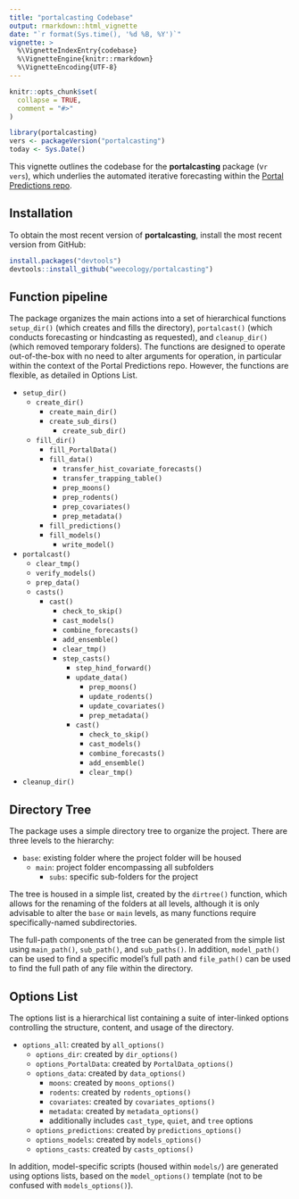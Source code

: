 ```yaml
---
title: "portalcasting Codebase"
output: rmarkdown::html_vignette
date: "`r format(Sys.time(), '%d %B, %Y')`"
vignette: >
  %\VignetteIndexEntry{codebase}
  %\VignetteEngine{knitr::rmarkdown}
  %\VignetteEncoding{UTF-8}
---
```


```r
knitr::opts_chunk$set(
  collapse = TRUE,
  comment = "#>"
)
```

```r
library(portalcasting)
vers <- packageVersion("portalcasting")
today <- Sys.Date()
```

This vignette outlines the codebase for the **portalcasting** package
(v`r vers`), which underlies the automated iterative forecasting within the
[Portal Predictions repo](https://github.com/weecology/portalPredictions).

## Installation

To obtain the most recent version of **portalcasting**, install the most recent 
version from GitHub:

```r
install.packages("devtools")
devtools::install_github("weecology/portalcasting")
```


## Function pipeline

The package organizes the main actions into a set of hierarchical functions 
`setup_dir()` (which creates and fills the directory), `portalcast()` (which
conducts forecasting or hindcasting as requested), and `cleanup_dir()`
(which removed temporary folders). The functions are designed to operate 
out-of-the-box with no need to alter arguments for operation, in particular 
within the context of the Portal Predictions repo. However, the functions
are flexible, as detailed in Options List.

* `setup_dir()`
  * `create_dir()`
    * `create_main_dir()`
    * `create_sub_dirs()`
      * `create_sub_dir()`
  * `fill_dir()`
    * `fill_PortalData()`
    * `fill_data()`
      * `transfer_hist_covariate_forecasts()`
      * `transfer_trapping_table()`
	  * `prep_moons()`
	  * `prep_rodents()`
	  * `prep_covariates()`
	  * `prep_metadata()`
	* `fill_predictions()`
	* `fill_models()`
	  * `write_model()`

* `portalcast()`
  * `clear_tmp()`
  * `verify_models()`
  * `prep_data()`
  * `casts()`
    * `cast()`
      * `check_to_skip()`
      * `cast_models()`
      * `combine_forecasts()`	  
      * `add_ensemble()`
      * `clear_tmp()`
	  * `step_casts()`
        * `step_hind_forward()`
        * `update_data()`
          * `prep_moons()`
          * `update_rodents()`
          * `update_covariates()`
          * `prep_metadata()`
        * `cast()`	
          * `check_to_skip()`
          * `cast_models()`
          * `combine_forecasts()`	  
          * `add_ensemble()`
          * `clear_tmp()`

* `cleanup_dir()`

## Directory Tree

The package uses a simple directory tree to organize the project. There are 
three levels to the hierarchy:

* `base`: existing folder where the project folder will be housed
  * `main`: project folder encompassing all subfolders
    * `subs`: specific sub-folders for the project
 
The tree is housed in a simple list, created by the `dirtree()` function, which 
allows for the renaming of the folders at all levels, although it is only 
advisable to alter the `base` or `main` levels, as many functions require 
specifically-named subdirectories. 

The full-path components of the tree can be generated from the simple 
list using `main_path()`, `sub_path()`, and `sub_paths()`. In addition,
`model_path()` can be used to find a specific model's full path
and `file_path()` can be used to find the full path of any file within
the directory.

## Options List

The options list is a hierarchical list containing a suite of inter-linked
options controlling the structure, content, and usage of the directory.

* `options_all`: created by `all_options()` 
  * `options_dir`: created by `dir_options()`
  * `options_PortalData`: created by `PortalData_options()`
  * `options_data`: created by `data_options()`
    * `moons`: created by `moons_options()`
    * `rodents`: created by `rodents_options()`
    * `covariates`: created by `covariates_options()`
    * `metadata`: created by `metadata_options()`
    * additionally includes `cast_type`, `quiet`, and `tree` options
  * `options_predictions`: created by `predictions_options()`
  * `options_models`: created by `models_options()`
  * `options_casts`: created by `casts_options()` 

In addition, model-specific scripts (housed within `models/`) are generated 
using options lists, based on the `model_options()` template (not to be 
confused with `models_options()`). 
